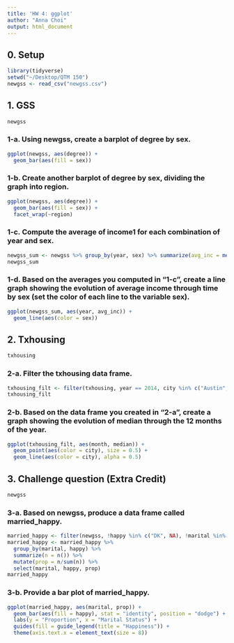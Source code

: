```yaml
---
title: 'HW 4: ggplot'
author: "Anna Choi"
output: html_document
---
```


## 0. Setup
```r
library(tidyverse)
setwd("~/Desktop/QTM 150")
newgss <- read_csv("newgss.csv")
```


## 1. GSS
```r
newgss
```

### 1-a. Using newgss, create a barplot of degree by sex.
```r
ggplot(newgss, aes(degree)) + 
  geom_bar(aes(fill = sex))
```

### 1-b. Create another barplot of degree by sex, dividing the graph into region.
```r
ggplot(newgss, aes(degree)) + 
  geom_bar(aes(fill = sex)) +
  facet_wrap(~region)
```

### 1-c. Compute the average of income1 for each combination of year and sex.
```r
newgss_sum <- newgss %>% group_by(year, sex) %>% summarize(avg_inc = mean(income1, na.rm = TRUE))
newgss_sum
```

### 1-d. Based on the averages you computed in “1-c”, create a line graph showing the evolution of average income through time by sex (set the color of each line to the variable sex).
```r
ggplot(newgss_sum, aes(year, avg_inc)) + 
  geom_line(aes(color = sex))
```


## 2. Txhousing
```r
txhousing
```

### 2-a. Filter the txhousing data frame.
```r
txhousing_filt <- filter(txhousing, year == 2014, city %in% c("Austin", "Collin County", "Dallas", "Denton County", "Fort Bend", "Fort Worth", "Houston", "Montgomery County", "San Antonio"))
txhousing_filt
```

### 2-b. Based on the data frame you created in “2-a”, create a graph showing the evolution of median through the 12 months of the year.
```r
ggplot(txhousing_filt, aes(month, median)) + 
  geom_point(aes(color = city), size = 0.5) +
  geom_line(aes(color = city), alpha = 0.5)
```


## 3. Challenge question (Extra Credit)
```r
newgss
```

### 3-a. Based on newgss, produce a data frame called married_happy.
```r
married_happy <- filter(newgss, !happy %in% c("DK", NA), !marital %in% c(NA))
married_happy <- married_happy %>%
  group_by(marital, happy) %>%
  summarize(n = n()) %>%
  mutate(prop = n/sum(n)) %>%
  select(marital, happy, prop)
married_happy
```

### 3-b. Provide a bar plot of married_happy.
```r
ggplot(married_happy, aes(marital, prop)) + 
  geom_bar(aes(fill = happy), stat = "identity", position = "dodge") +
  labs(y = "Proportion", x = "Marital Status") +
  guides(fill = guide_legend(title = "Happiness")) +
  theme(axis.text.x = element_text(size = 8))
```
